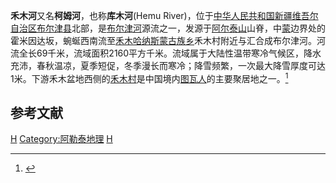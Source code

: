 {{Infobox river
| name               = 禾木河
| name_native        = Hemu River
| image              = Hemu River.jpg
| image_size         = 280px
| image_caption      = 
| river_system       = [[额尔齐斯河|额尔齐斯河]]流域[[布尔津河|布尔津河]]水系
| progression        = 
| source1_location   = [[新疆维吾尔自治区|新疆维吾尔自治区]][[布尔津县|布尔津县]][[禾木哈纳斯蒙古族乡|禾木哈纳斯蒙古族乡]][[阿尔泰山|阿尔泰山]]霍米因达坂
| mouth_location     = 新疆维吾尔自治区布尔津县禾木哈纳斯蒙古族乡禾木村布尔津河
| altitude_difference= 
| basin_size         = 2160 km<sup>2</sup>
| basin_countries    = {{PRC}}
| basin_cities       =
| basin_landmarks    = 
| basin_population   = 
<!---------------------- PHYSIOGNOMY -->
| length             = 69 km
| width_min          = 
| width_avg          = 
| width_max          = 
| discharge1_location= 
| discharge1_min     = 
| discharge1_avg     = 
| discharge1_max     = 
| tributaries_left   = [[吉克普林河|吉克普林河]]
| tributaries_right  = [[苏木河|苏木河]]、[[奥得那克阿拉珊阿仁河|奥得那克阿拉珊阿仁河]]、[[沙木森布拉克河|沙木森布拉克河]]
| waterbodies        = 
| waterfalls         = 
| bridges            = 
| ports              = 
}}
'''禾木河'''又名'''柯姆河'''，也称'''库木河'''(Hemu River)，位于[[中华人民共和国|中华人民共和国]][[新疆维吾尔自治区|新疆维吾尔自治区]][[布尔津县|布尔津县]]北部，是[[布尔津河|布尔津河]]源流之一，发源于[[阿尔泰山|阿尔泰山]]山脊，中[[蒙古国|蒙]]边界处的霍米因达坂，蜿蜒西南流至[[禾木哈纳斯蒙古族乡|禾木哈纳斯蒙古族乡]]禾木村附近与{{tsl|en|Kanas_River|喀纳斯河}}汇合成布尔津河。河流全长69千米，流域面积2160平方千米。流域属于大陆性温带寒冷气候区，降水充沛，春秋温凉，夏季短促，冬季漫长而寒冷；降雪频繁，一次最大降雪厚度可达1米。下游禾木盆地西侧的[[禾木村|禾木村]]是中国境内[[图瓦人|图瓦人]]的主要聚居地之一。<ref name="中国河湖大典">{{cite book |author=《[[中国河湖大典|中国河湖大典]]》编纂委员会 |title=《中国河湖大典·西北诸河卷》 |year=2014年8月 |publisher=中国水利水电出版社 |location=北京 |pages=335页|isbn= 978-7-5170-2566-5 }}</ref>

== 参考文献 ==
{{Reflist}}

{{中國西北邊境諸河}}

[[Category:新疆河流|H]]
[[Category:阿勒泰地理|Category:阿勒泰地理]]
[[Category:布尔津县|H]]